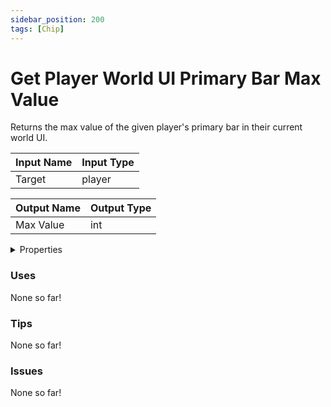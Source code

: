 ```yaml
---
sidebar_position: 200
tags: [Chip]
---
```


# Get Player World UI Primary Bar Max Value

Returns the max value of the given player's primary bar in their current world UI.




<EsbSvg />

| Input Name | Input Type |
|-----------|-----------|
| Target | player |

| Output Name | Output Type |
|-----------|-----------|
| Max Value | int |


<details>
  <summary>Properties</summary>
  <div>
    <div>
    <table>
      <thead>
        <tr>
          <th>Is beta required?</th>
          <th>❌</th>
        </tr>
        <tr>
          <th>Is this chip a trolling risk?</th>
          <th>❌</th>
        </tr>
        <tr>
          <th>Chip UUID</th>
          <th>30eb2838-1409-4266-96ed-31b3e1e25408</th>
        </tr>
      </thead>
    </table>
    </div>
  </div>
</details>

### Uses

None so far!

### Tips

None so far!

### Issues

None so far!